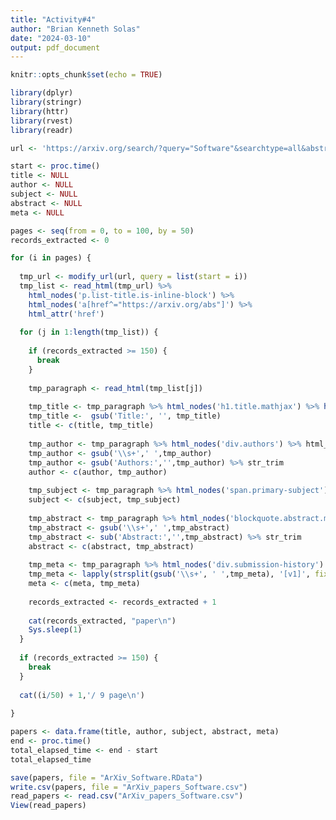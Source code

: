 ```yaml
---
title: "Activity#4"
author: "Brian Kenneth Solas"
date: "2024-03-10"
output: pdf_document
---
```


```r
knitr::opts_chunk$set(echo = TRUE)

library(dplyr)
library(stringr)
library(httr)
library(rvest)
library(readr)

url <- 'https://arxiv.org/search/?query="Software"&searchtype=all&abstracts=show&order=-announced_date_first&size=50'

start <- proc.time()
title <- NULL
author <- NULL
subject <- NULL
abstract <- NULL
meta <- NULL

pages <- seq(from = 0, to = 100, by = 50)
records_extracted <- 0

for (i in pages) {
  
  tmp_url <- modify_url(url, query = list(start = i))
  tmp_list <- read_html(tmp_url) %>% 
    html_nodes('p.list-title.is-inline-block') %>% 
    html_nodes('a[href^="https://arxiv.org/abs"]') %>% 
    html_attr('href')
  
  for (j in 1:length(tmp_list)) {
    
    if (records_extracted >= 150) {
      break 
    }
    
    tmp_paragraph <- read_html(tmp_list[j])
    
    tmp_title <- tmp_paragraph %>% html_nodes('h1.title.mathjax') %>% html_text(T)
    tmp_title <-  gsub('Title:', '', tmp_title)
    title <- c(title, tmp_title)
    
    tmp_author <- tmp_paragraph %>% html_nodes('div.authors') %>% html_text
    tmp_author <- gsub('\\s+',' ',tmp_author)
    tmp_author <- gsub('Authors:','',tmp_author) %>% str_trim
    author <- c(author, tmp_author)  
    
    tmp_subject <- tmp_paragraph %>% html_nodes('span.primary-subject') %>% html_text(T)
    subject <- c(subject, tmp_subject)
    
    tmp_abstract <- tmp_paragraph %>% html_nodes('blockquote.abstract.mathjax') %>% html_text(T)
    tmp_abstract <- gsub('\\s+',' ',tmp_abstract)
    tmp_abstract <- sub('Abstract:','',tmp_abstract) %>% str_trim
    abstract <- c(abstract, tmp_abstract)
    
    tmp_meta <- tmp_paragraph %>% html_nodes('div.submission-history') %>% html_text
    tmp_meta <- lapply(strsplit(gsub('\\s+', ' ',tmp_meta), '[v1]', fixed = T),'[',2) %>% unlist %>% str_trim
    meta <- c(meta, tmp_meta)
    
    records_extracted <- records_extracted + 1
    
    cat(records_extracted, "paper\n")
    Sys.sleep(1)
  }
  
  if (records_extracted >= 150) {
    break 
  }
  
  cat((i/50) + 1,'/ 9 page\n')
  
}

papers <- data.frame(title, author, subject, abstract, meta)
end <- proc.time()
total_elapsed_time <- end - start
total_elapsed_time

save(papers, file = "ArXiv_Software.RData")
write.csv(papers, file = "ArXiv_papers_Software.csv")
read_papers <- read.csv("ArXiv_papers_Software.csv")
View(read_papers)


```
